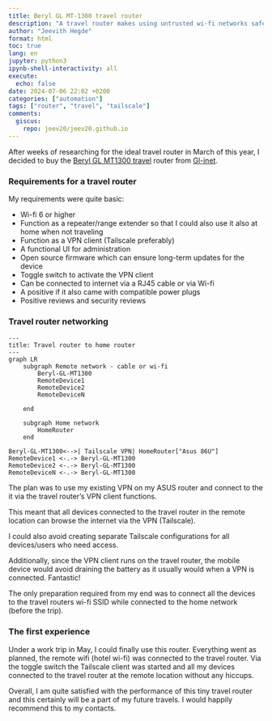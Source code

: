 ```yaml
---
title: Beryl GL MT-1300 travel router
description: "A travel router makes using untrusted wi-fi networks safe and easy"
author: "Jeevith Hegde"
format: html
toc: true
lang: en
jupyter: python3
ipynb-shell-interactivity: all
execute:
  echo: false
date: 2024-07-06 22:02 +0200
categories: ["automation"]
tags: ["router", "travel", "tailscale"]
comments:
  giscus:
    repo: jeev20/jeev20.github.io
---
```





After weeks of researching for the ideal travel router in March of this year, I decided to buy the [Beryl GL MT1300 travel](https://www.gl-inet.com/products/gl-mt1300/) router from [Gl-inet](https://www.gl-inet.com/). 

### Requirements for a travel router 
My requirements were quite basic:

* Wi-fi 6 or higher
* Function as a repeater/range extender so that I could also use it also at home when not traveling
* Function as a VPN client (Tailscale preferably)
* A functional UI for administration
* Open source firmware which can ensure long-term updates for the device
* Toggle switch to activate the VPN client
* Can be connected to internet via a RJ45 cable or via Wi-fi 
* A positive if it also came with compatible power plugs
* Positive reviews and security reviews 

### Travel router networking 
```mermaid
---
title: Travel router to home router
---
graph LR
    subgraph Remote network - cable or wi-fi
        Beryl-GL-MT1300
        RemoteDevice1 
        RemoteDevice2 
        RemoteDeviceN

    end

    subgraph Home network
        HomeRouter
    end

Beryl-GL-MT1300<-->| Tailscale VPN| HomeRouter["Asus 86U"]
RemoteDevice1 <-.-> Beryl-GL-MT1300 
RemoteDevice2 <-.-> Beryl-GL-MT1300 
RemoteDeviceN <-.-> Beryl-GL-MT1300 

```

The plan was to use my existing VPN on my ASUS router and connect to the it via the travel router's VPN client functions. 

::: {.callout}
This meant that all devices connected to the travel router in the remote location can browse the internet via the VPN (Tailscale). 

I could also avoid creating separate Tailscale configurations for all devices/users who need access. 

Additionally, since the VPN client runs on the travel router, the mobile device would avoid draining the battery as it usually would when a VPN is connected. 
Fantastic!
:::


 

The only preparation required from my end was to connect all the devices to the travel routers wi-fi SSID while connected to the home network (before the trip). 

### The first experience  
Under a work trip in May, I could finally use this router. Everything went as planned, the remote wifi (hotel wi-fi) was connected to the travel router. Via the toggle switch the Tailscale client was started and all my devices connected to the travel router at the remote location without any hiccups.

Overall, I am quite satisfied with the performance of this tiny travel router and this certainly will be a part of my future travels. I would happily recommend this to my contacts. 
